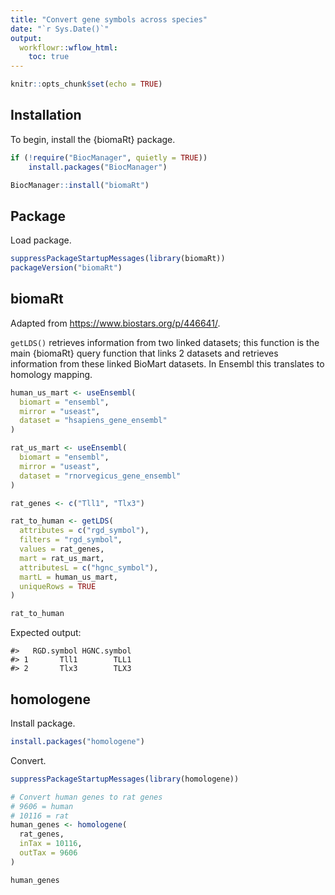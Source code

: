 ```yaml
---
title: "Convert gene symbols across species"
date: "`r Sys.Date()`"
output:
  workflowr::wflow_html:
    toc: true
---
```


```r
knitr::opts_chunk$set(echo = TRUE)
```

## Installation

To begin, install the {biomaRt} package.

```r
if (!require("BiocManager", quietly = TRUE))
    install.packages("BiocManager")

BiocManager::install("biomaRt")
```

## Package

Load package.

```r
suppressPackageStartupMessages(library(biomaRt))
packageVersion("biomaRt")
```

## biomaRt

Adapted from <https://www.biostars.org/p/446641/>.

`getLDS()` retrieves information from two linked datasets; this function is the main {biomaRt} query function that links 2 datasets and retrieves information from these linked BioMart datasets. In Ensembl this translates to homology mapping.

```r
human_us_mart <- useEnsembl(
  biomart = "ensembl",
  mirror = "useast",
  dataset = "hsapiens_gene_ensembl"
)

rat_us_mart <- useEnsembl(
  biomart = "ensembl",
  mirror = "useast",
  dataset = "rnorvegicus_gene_ensembl"
)

rat_genes <- c("Tll1", "Tlx3")

rat_to_human <- getLDS(
  attributes = c("rgd_symbol"), 
  filters = "rgd_symbol", 
  values = rat_genes, 
  mart = rat_us_mart, 
  attributesL = c("hgnc_symbol"), 
  martL = human_us_mart, 
  uniqueRows = TRUE
)

rat_to_human
```

Expected output:

```
#>   RGD.symbol HGNC.symbol
#> 1       Tll1        TLL1
#> 2       Tlx3        TLX3
```

## homologene

Install package.

```r
install.packages("homologene")
```

Convert.

```r
suppressPackageStartupMessages(library(homologene))

# Convert human genes to rat genes
# 9606 = human
# 10116 = rat
human_genes <- homologene(
  rat_genes,
  inTax = 10116,
  outTax = 9606
)

human_genes
```

